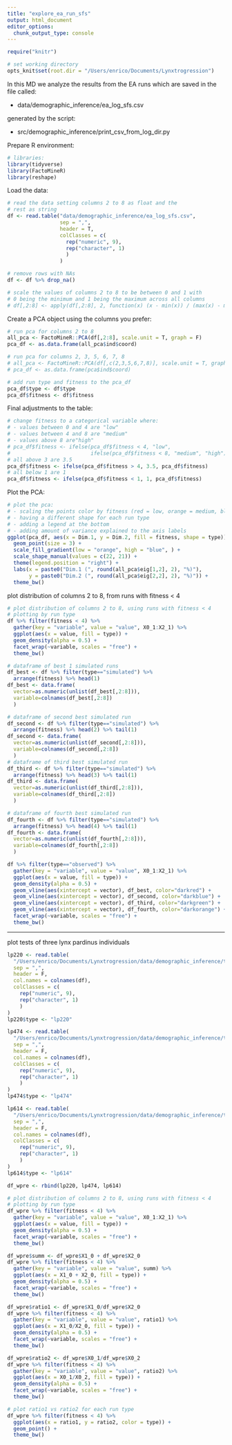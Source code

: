 ```yaml
---
title: "explore_ea_run_sfs"
output: html_document
editor_options: 
  chunk_output_type: console
---
```


```r
require("knitr")

# set working directory
opts_knit$set(root.dir = "/Users/enrico/Documents/Lynxtrogression")
```

In this MD we analyze the results from the EA runs which are saved in the file called:

- data/demographic_inference/ea_log_sfs.csv

generated by the script:

- src/demographic_inference/print_csv_from_log_dir.py

Prepare R environment:

```r
# libraries:
library(tidyverse)
library(FactoMineR)
library(reshape)
```

Load the data:

```r
# read the data setting columns 2 to 8 as float and the 
# rest as string
df <- read.table("data/demographic_inference/ea_log_sfs.csv", 
                 sep = ",", 
                 header = T, 
                 colClasses = c(
                   rep("numeric", 9),
                   rep("character", 1)
                   )
                 )

# remove rows with NAs
df <- df %>% drop_na()

# scale the values of columns 2 to 8 to be between 0 and 1 with
# 0 being the minimum and 1 being the maximum across all columns
# df[,2:8] <- apply(df[,2:8], 2, function(x) (x - min(x)) / (max(x) - min(x)))
```

Create a PCA object using the columns you prefer:

```r
# run pca for columns 2 to 8
all_pca <- FactoMineR::PCA(df[,2:8], scale.unit = T, graph = F)
pca_df <- as.data.frame(all_pca$ind$coord)

# run pca for columns 2, 3, 5, 6, 7, 8
# all_pca <- FactoMineR::PCA(df[,c(2,3,5,6,7,8)], scale.unit = T, graph = F)
# pca_df <- as.data.frame(pca$ind$coord)

# add run type and fitness to the pca_df
pca_df$type <- df$type
pca_df$fitness <- df$fitness
```

Final adjustments to the table:

```r
# change fitness to a categorical variable where:
# - values between 0 and 4 are "low"
# - values between 4 and 8 are "medium"
# - values above 8 are"high"
# pca_df$fitness <- ifelse(pca_df$fitness < 4, "low", 
#                          ifelse(pca_df$fitness < 8, "medium", "high"))
# all above 3 are 3.5
pca_df$fitness <- ifelse(pca_df$fitness > 4, 3.5, pca_df$fitness)
# all below 1 are 1
pca_df$fitness <- ifelse(pca_df$fitness < 1, 1, pca_df$fitness)
```

Plot the PCA:

```r
# plot the pca:
# - scaling the points color by fitness (red = low, orange = medium, blue = high)
# - having a different shape for each run type
# - adding a legend at the bottom
# - adding amount of variance explained to the axis labels
ggplot(pca_df, aes(x = Dim.1, y = Dim.2, fill = fitness, shape = type)) +
  geom_point(size = 3) +
  scale_fill_gradient(low = "orange", high = "blue", ) +
  scale_shape_manual(values = c(22, 21)) +
  theme(legend.position = "right") +
  labs(x = paste0("Dim.1 (", round(all_pca$eig[1,2], 2), "%)"), 
       y = paste0("Dim.2 (", round(all_pca$eig[2,2], 2), "%)")) +
  theme_bw()
```

plot distribution of columns 2 to 8, from runs with fitness < 4

```r
# plot distribution of columns 2 to 8, using runs with fitness < 4
# plotting by run type
df %>% filter(fitness < 4) %>%
  gather(key = "variable", value = "value", X0_1:X2_1) %>%
  ggplot(aes(x = value, fill = type)) +
  geom_density(alpha = 0.5) +
  facet_wrap(~variable, scales = "free") +
  theme_bw()
```


```r
# dataframe of best 1 simulated runs 
df_best <- df %>% filter(type=="simulated") %>%
  arrange(fitness) %>% head(1)
df_best <- data.frame(
  vector=as.numeric(unlist(df_best[,2:8])),
  variable=colnames(df_best[,2:8])
  )

# dataframe of second best simulated run
df_second <- df %>% filter(type=="simulated") %>%
  arrange(fitness) %>% head(2) %>% tail(1)
df_second <- data.frame(
  vector=as.numeric(unlist(df_second[,2:8])),
  variable=colnames(df_second[,2:8])
  )
# dataframe of third best simulated run
df_third <- df %>% filter(type=="simulated") %>%
  arrange(fitness) %>% head(3) %>% tail(1)
df_third <- data.frame(
  vector=as.numeric(unlist(df_third[,2:8])),
  variable=colnames(df_third[,2:8])
  )

# dataframe of fourth best simulated run
df_fourth <- df %>% filter(type=="simulated") %>%
  arrange(fitness) %>% head(4) %>% tail(1)
df_fourth <- data.frame(
  vector=as.numeric(unlist(df_fourth[,2:8])),
  variable=colnames(df_fourth[,2:8])
  )

df %>% filter(type=="observed") %>%
  gather(key = "variable", value = "value", X0_1:X2_1) %>%
  ggplot(aes(x = value, fill = type)) +
  geom_density(alpha = 0.5) +
  geom_vline(aes(xintercept = vector), df_best, color="darkred") +
  geom_vline(aes(xintercept = vector), df_second, color="darkblue") +
  geom_vline(aes(xintercept = vector), df_third, color="darkgreen") +
  geom_vline(aes(xintercept = vector), df_fourth, color="darkorange") +
  facet_wrap(~variable, scales = "free") +
  theme_bw()

```
---

plot tests of three lynx pardinus individuals

```r
lp220 <- read.table(
  "/Users/enrico/Documents/Lynxtrogression/data/demographic_inference/testing_0220.txt", 
  sep = ",", 
  header = F,
  col.names = colnames(df),
  colClasses = c(
    rep("numeric", 9),
    rep("character", 1)
    )
)
lp220$type <- "lp220"

lp474 <- read.table(
  "/Users/enrico/Documents/Lynxtrogression/data/demographic_inference/testing_0474.txt", 
  sep = ",", 
  header = F,
  col.names = colnames(df),
  colClasses = c(
    rep("numeric", 9),
    rep("character", 1)
    )
)
lp474$type <- "lp474"

lp614 <- read.table(
  "/Users/enrico/Documents/Lynxtrogression/data/demographic_inference/testing_0614.txt", 
  sep = ",", 
  header = F,
  col.names = colnames(df),
  colClasses = c(
    rep("numeric", 9),
    rep("character", 1)
    )
)
lp614$type <- "lp614"

df_wpre <- rbind(lp220, lp474, lp614)

# plot distribution of columns 2 to 8, using runs with fitness < 4
# plotting by run type
df_wpre %>% filter(fitness < 4) %>%
  gather(key = "variable", value = "value", X0_1:X2_1) %>%
  ggplot(aes(x = value, fill = type)) +
  geom_density(alpha = 0.5) +
  facet_wrap(~variable, scales = "free") +
  theme_bw()

df_wpre$summ <- df_wpre$X1_0 + df_wpre$X2_0
df_wpre %>% filter(fitness < 4) %>%
  gather(key = "variable", value = "value", summ) %>%
  ggplot(aes(x = X1_0 + X2_0, fill = type)) +
  geom_density(alpha = 0.5) +
  facet_wrap(~variable, scales = "free") +
  theme_bw()

df_wpre$ratio1 <- df_wpre$X1_0/df_wpre$X2_0
df_wpre %>% filter(fitness < 4) %>%
  gather(key = "variable", value = "value", ratio1) %>%
  ggplot(aes(x = X1_0/X2_0, fill = type)) +
  geom_density(alpha = 0.5) +
  facet_wrap(~variable, scales = "free") +
  theme_bw()

df_wpre$ratio2 <- df_wpre$X0_1/df_wpre$X0_2
df_wpre %>% filter(fitness < 4) %>%
  gather(key = "variable", value = "value", ratio2) %>%
  ggplot(aes(x = X0_1/X0_2, fill = type)) +
  geom_density(alpha = 0.5) +
  facet_wrap(~variable, scales = "free") +
  theme_bw()

# plot ratio1 vs ratio2 for each run type
df_wpre %>% filter(fitness < 4) %>%
  ggplot(aes(x = ratio1, y = ratio2, color = type)) +
  geom_point() +
  theme_bw()


```
